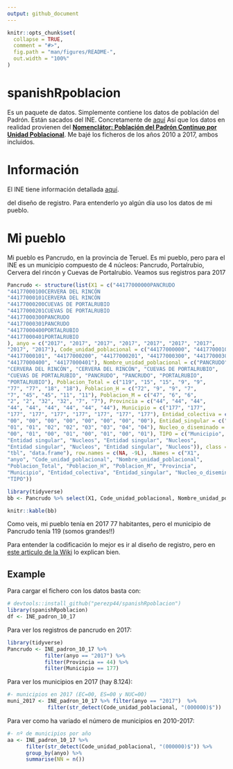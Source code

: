 ```yaml
---
output: github_document
---
```


<!-- README.md is generated from README.Rmd. Please edit that file -->

```r
knitr::opts_chunk$set(
  collapse = TRUE,
  comment = "#>",
  fig.path = "man/figures/README-",
  out.width = "100%"
)
```
# spanishRpoblacion

Es un paquete de datos. Simplemente contiene los datos de población del Padrón. Están sacados del INE. Concretamente de [aquí](http://www.ine.es/nomen2/ficheros.do)
Así que los datos en realidad provienen del  **[Nomenclátor: Población del Padrón Continuo por Unidad Poblacional](http://www.ine.es/nomen2/index.do)**. Me bajé los ficheros de los años 2010 a 2017, ambos incluidos.


# Información

El INE tiene información detallada [aquí](http://www.ine.es/nomen2/Metodologia.do). 

del diseño de registro. Para entenderlo yo algún día uso los datos de mi pueblo.


# Mi pueblo
Mi pueblo es Pancrudo, en la provincia de Teruel. Es mi pueblo, pero para el INE es un municipio compuesto de 4 núcleos: Pancrudo, Portalrubio, Cervera del rincón y Cuevas de Portalrubio. Veamos sus registros para 2017



```r
Pancrudo <- structure(list(X1 = c("44177000000PANCRUDO                                                                  119     72     47", 
"44177000100CERVERA DEL RINCÓN                                                         15      9      6", 
"44177000101CERVERA DEL RINCÓN                                                         15      9      6", 
"44177000200CUEVAS DE PORTALRUBIO                                                       9      7      2", 
"44177000201CUEVAS DE PORTALRUBIO                                                       9      7      2", 
"44177000300PANCRUDO                                                                   77     45     32", 
"44177000301PANCRUDO                                                                   77     45     32", 
"44177000400PORTALRUBIO                                                                18     11      7", 
"44177000401PORTALRUBIO                                                                18     11      7"
), anyo = c("2017", "2017", "2017", "2017", "2017", "2017", "2017", 
"2017", "2017"), Code_unidad_poblacional = c("44177000000", "44177000100", 
"44177000101", "44177000200", "44177000201", "44177000300", "44177000301", 
"44177000400", "44177000401"), Nombre_unidad_poblacional = c("PANCRUDO", 
"CERVERA DEL RINCÓN", "CERVERA DEL RINCÓN", "CUEVAS DE PORTALRUBIO", 
"CUEVAS DE PORTALRUBIO", "PANCRUDO", "PANCRUDO", "PORTALRUBIO", 
"PORTALRUBIO"), Poblacion_Total = c("119", "15", "15", "9", "9", 
"77", "77", "18", "18"), Poblacion_H = c("72", "9", "9", "7", 
"7", "45", "45", "11", "11"), Poblacion_M = c("47", "6", "6", 
"2", "2", "32", "32", "7", "7"), Provincia = c("44", "44", "44", 
"44", "44", "44", "44", "44", "44"), Municipio = c("177", "177", 
"177", "177", "177", "177", "177", "177", "177"), Entidad_colectiva = c("00", 
"00", "00", "00", "00", "00", "00", "00", "00"), Entidad_singular = c("00", 
"01", "01", "02", "02", "03", "03", "04", "04"), Nucleo_o_diseminado = c("00", 
"00", "01", "00", "01", "00", "01", "00", "01"), TIPO = c("Municipio", 
"Entidad singular", "Nucleos", "Entidad singular", "Nucleos", 
"Entidad singular", "Nucleos", "Entidad singular", "Nucleos")), class = c("tbl_df", 
"tbl", "data.frame"), row.names = c(NA, -9L), .Names = c("X1", 
"anyo", "Code_unidad_poblacional", "Nombre_unidad_poblacional", 
"Poblacion_Total", "Poblacion_H", "Poblacion_M", "Provincia", 
"Municipio", "Entidad_colectiva", "Entidad_singular", "Nucleo_o_diseminado", 
"TIPO"))
```



```r
library(tidyverse)
bb <- Pancrudo %>% select(X1, Code_unidad_poblacional, Nombre_unidad_poblacional, Poblacion_Total)

knitr::kable(bb)

```

Como veis, mi pueblo tenía en 2017 77 habitantes, pero el municipio de Pancrudo tenía 119 (somos grandes!!)

Para entender la codificación lo mejor es ir al diseño de registro, pero en [este articulo de la Wiki](https://es.wikipedia.org/wiki/Entidad_singular_de_poblaci%C3%B3n) lo explican bien.



## Example

Para cargar el fichero con los datos basta con: 

```r
# devtools::install_github("perezp44/spanishRpoblacion")
library(spanishRpoblacion)
df <- INE_padron_10_17
```


Para ver los registros de pancrudo en 2017:


```r
library(tidyverse)
Pancrudo <- INE_padron_10_17 %>% 
            filter(anyo == "2017") %>% 
            filter(Provincia == 44) %>% 
            filter(Municipio == 177)
```


Para ver los municipios en 2017 (hay 8.124):

```r
#- municipios en 2017 (EC=00, ES=00 y NUC=00)
muni_2017 <- INE_padron_10_17 %>% filter(anyo == "2017")  %>%     
             filter(str_detect(Code_unidad_poblacional, "(000000)$"))
```



Para ver como ha variado el número de municipios en 2010-2017:

```r
#- nº de municipios por año
aa <- INE_padron_10_17 %>% 
      filter(str_detect(Code_unidad_poblacional, "(000000)$")) %>%
      group_by(anyo) %>% 
      summarise(NN = n())
```





